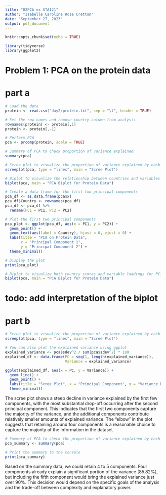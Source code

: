 ```yaml
---
title: "02PCA ex STA121"
author: "Isabelle Caroline Rose Cretton"
date: "September 27, 2023"
output: pdf_document
---
```


```r
knitr::opts_chunk$set(echo = TRUE)
```

```r
library(tidyverse)
library(ggplot2)

```

# Problem 1: PCA on the protein data
# part a
```r
# Load the data
protein <- read.csv("day2/protein.txt", sep = "\t", header = TRUE)

# Set the row names and remove country column from analysis
rownames(protein) <- protein[,1]
protein <- protein[,-1]

# Perform PCA
pca <- prcomp(protein, scale = TRUE)

# Summary of PCA to check proportion of variance explained
summary(pca)

# Scree plot to visualize the proportion of variance explained by each principal component
screeplot(pca, type = "lines", main = "Scree Plot")

# Biplot to visualize the relationship between countries and variables in the first two PCs
biplot(pca, main = "PCA Biplot for Protein Data")

# Create a data frame for the first two principal components
pca_df <- as.data.frame(pca$x)
pca_df$Country <- rownames(pca_df)
pca_df <- pca_df %>%
  rename(PC1 = PC1, PC2 = PC2)

# Plot the first two principal components
pca_plot <- ggplot(pca_df, aes(x = PC1, y = PC2)) +
  geom_point() +
  geom_text(aes(label = Country), hjust = 0, vjust = 0) +
  labs(title = "PCA on Protein Data",
       x = "Principal Component 1",
       y = "Principal Component 2") +
  theme_minimal()

# Display the plot
print(pca_plot)
```

```r
# Biplot to visualize both country scores and variable loadings for PC1 and PC2
biplot(pca, main = "PCA Biplot for Protein Data")
```
# todo: add interpretation of the biplot

# part b
```r
# Scree plot to visualize the proportion of variance explained by each principal component
screeplot(pca, type = "lines", main = "Scree Plot")

# You can also plot the explained variance using ggplot
explained_variance <- pca$sdev^2 / sum(pca$sdev^2) * 100
explained_df <- data.frame(PC = seq(1, length(explained_variance)),
                           Variance = explained_variance)

ggplot(explained_df, aes(x = PC, y = Variance)) +
  geom_line() +
  geom_point() +
  labs(title = "Scree Plot", x = "Principal Component", y = "Variance Explained (%)") +
  theme_minimal()
```
The scree plot shows a steep decline in variance explained by the first few components, with the most substantial drop-off occurring after the second principal component. This indicates that the first two components capture the majority of the variance, and the additional components contribute relatively smaller amounts of explained variance. The "elbow" in the plot suggests that retaining around four components is a reasonable choice to capture the majority of the information in the dataset

```r
# Summary of PCA to check the proportion of variance explained by each component
pca_summary <- summary(pca)

# Print the summary to the console
print(pca_summary)
```
Based on the summary data, we could retain 4 to 5 components. Four components already explain a significant portion of the variance (85.82%), but including the fifth component would bring the explained variance just over 90%. This decision would depend on the specific goals of the analysis and the trade-off between complexity and explanatory power.
